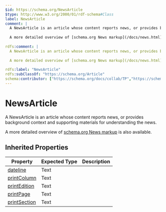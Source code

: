 ```yaml
---
$id: https://schema.org/NewsArticle
$type: http://www.w3.org/2000/01/rdf-schema#Class
label: NewsArticle
comment: |
  A NewsArticle is an article whose content reports news, or provides background context and supporting materials for understanding the news.
  
  A more detailed overview of [schema.org News markup](/docs/news.html) is also available.
  
rdfs:comment: |
  A NewsArticle is an article whose content reports news, or provides background context and supporting materials for understanding the news.
  
  A more detailed overview of [schema.org News markup](/docs/news.html) is also available.
  
rdfs:label: "NewsArticle"
rdfs:subClassOf: "https://schema.org/Article"
schema:contributor: ["https://schema.org/docs/collab/TP","https://schema.org/docs/collab/rNews"]
---
```


# NewsArticle

A NewsArticle is an article whose content reports news, or provides background context and supporting materials for understanding the news.

A more detailed overview of [schema.org News markup](/docs/news.html) is also available.


## Inherited Properties

| Property | Expected Type | Description |
| --- | --- | --- |
| [dateline](https://schema.org/dateline) | Text |  |
| [printColumn](https://schema.org/printColumn) | Text |  |
| [printEdition](https://schema.org/printEdition) | Text |  |
| [printPage](https://schema.org/printPage) | Text |  |
| [printSection](https://schema.org/printSection) | Text |  |
